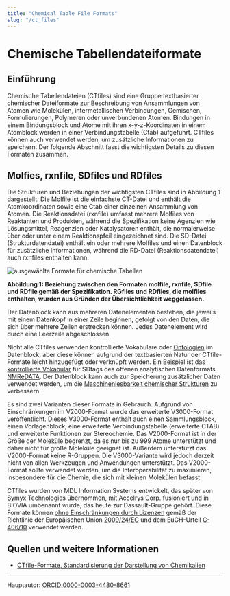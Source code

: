 ```yaml
---
title: "Chemical Table File Formats"
slug: "/ct_files"
---
```

 # Chemische Tabellendateiformate


## Einführung

Chemische Tabellendateien (CTfiles) sind eine Gruppe textbasierter chemischer Dateiformate zur Beschreibung von Ansammlungen von Atomen wie Molekülen, intermetallischen Verbindungen, Gemischen, Formulierungen, Polymeren oder unverbundenen Atomen. Bindungen in einem Bindungsblock und Atome mit ihren x-y-z-Koordinaten in einem Atomblock werden in einer Verbindungstabelle (Ctab) aufgeführt. CTfiles können auch verwendet werden, um zusätzliche Informationen zu speichern. Der folgende Abschnitt fasst die wichtigsten Details zu diesen Formaten zusammen.

## Molfies, rxnfile, SDfiles und RDfiles

Die Strukturen und Beziehungen der wichtigsten CTfiles sind in Abbildung 1 dargestellt. Die Molfile ist die einfachste CT-Datei und enthält die Atomkoordinaten sowie eine Ctab einer einzelnen Ansammlung von Atomen. Die Reaktionsdatei (rxnfile) umfasst mehrere Molfiles von Reaktanten und Produkten, während die Spezifikation keine Agenzien wie Lösungsmittel, Reagenzien oder Katalysatoren enthält, die normalerweise über oder unter einem Reaktionspfeil eingezeichnet sind. Die SD-Datei (Strukturdatendatei) enthält ein oder mehrere Molfiles und einen Datenblock für zusätzliche Informationen, während die RD-Datei (Reaktionsdatendatei) auch rxnfiles enthalten kann. 

![ausgewählte Formate für chemische Tabellen](/img/topics/TopicsConcepts_CT_file_formats_fig.svg)

**Abbildung 1: Beziehung zwischen den Formaten molfile, rxnfile, SDfile und RDfile gemäß der Spezifikation. RGfiles und RDfiles, die molfiles enthalten, wurden aus Gründen der Übersichtlichkeit weggelassen.**

Der Datenblock kann aus mehreren Datenelementen bestehen, die jeweils mit einem Datenkopf in einer Zeile beginnen, gefolgt von den Daten, die sich über mehrere Zeilen erstrecken können. Jedes Datenelement wird durch eine Leerzeile abgeschlossen.

Nicht alle CTfiles verwenden kontrollierte Vokabulare oder [Ontologien](/docs/ontology) im Datenblock, aber diese können aufgrund der textbasierten Natur der CTfile-Formate leicht hinzugefügt oder verknüpft werden. Ein Beispiel ist das [kontrollierte Vokabular](https://nmredata.org/wiki/NMReDATA_tag_format) für SDtags des offenen analytischen Datenformats [NMReDATA](https://nmredata.org/). Der Datenblock kann auch zur Speicherung zusätzlicher Daten verwendet werden, um die [Maschinenlesbarkeit chemischer Strukturen](/docs/machine-readable_chemical_structures) zu verbessern.

Es sind zwei Varianten dieser Formate in Gebrauch. Aufgrund von Einschränkungen im V2000-Format wurde das erweiterte V3000-Format veröffentlicht. Dieses V3000-Format enthält auch einen Sammlungsblock, einen Vorlagenblock, eine erweiterte Verbindungstabelle (erweiterte CTAB) und erweiterte Funktionen zur Stereochemie. Das V2000-Format ist in der Größe der Moleküle begrenzt, da es nur bis zu 999 Atome unterstützt und daher nicht für große Moleküle geeignet ist. Außerdem unterstützt das V2000-Format keine R-Gruppen. Die V3000-Variante wird jedoch derzeit nicht von allen Werkzeugen und Anwendungen unterstützt. Das V2000-Format sollte verwendet werden, um die Interoperabilität zu maximieren, insbesondere für die Chemie, die sich mit kleinen Molekülen befasst.

CTfiles wurden von MDL Information Systems entwickelt, das später von Symyx Technologies übernommen, mit Accelrys Corp. fusioniert und in BIOVIA umbenannt wurde, das heute zur Dassault-Gruppe gehört. Diese Formate können [ohne Einschränkungen durch Lizenzen](https://www.mll-news.com/eugh-zum-urheberrechtlichen-schutz-von-software/) gemäß der Richtlinie der Europäischen Union [2009/24/EG](http://data.europa.eu/eli/dir/2009/24/oj) und dem EuGH-Urteil [C-406/10](https://eur-lex.europa.eu/LexUriServ/LexUriServ.do?uri=CELEX:62010CJ0406:EN:HTML) verwendet werden.

## Quellen und weitere Informationen

- [CTfile-Formate, Standardisierung der Darstellung von Chemikalien](https://discover.3ds.com/ctfile-documentation-request-form)

----
Hauptautor: [ORCID:0000-0003-4480-8661](https://orcid.org/0000-0003-4480-8661)
